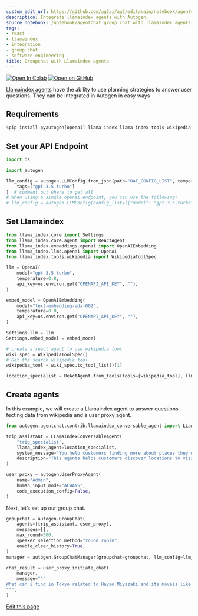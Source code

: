```yaml
---
custom_edit_url: https://github.com/ag2ai/ag2/edit/main/notebook/agentchat_group_chat_with_llamaindex_agents.ipynb
description: Integrate llamaindex agents with Autogen.
source_notebook: /notebook/agentchat_group_chat_with_llamaindex_agents.ipynb
tags:
- react
- llamaindex
- integration
- group chat
- software engineering
title: Groupchat with Llamaindex agents
---
```


<a href="https://colab.research.google.com/github/ag2ai/ag2/blob/main/notebook/agentchat_group_chat_with_llamaindex_agents.ipynb" class="colab-badge" target="_blank"><img noZoom src="https://colab.research.google.com/assets/colab-badge.svg" alt="Open In Colab" /></a>
<a href="https://github.com/ag2ai/ag2/blob/main/notebook/agentchat_group_chat_with_llamaindex_agents.ipynb" class="github-badge" target="_blank"><img noZoom src="https://img.shields.io/badge/Open%20on%20GitHub-grey?logo=github" alt="Open on GitHub" /></a>




[Llamaindex
agents](https://docs.llamaindex.ai/en/stable/optimizing/agentic_strategies/agentic_strategies/)
have the ability to use planning strategies to answer user questions.
They can be integrated in Autogen in easy ways

## Requirements


```python
%pip install pyautogen[openai] llama-index llama-index-tools-wikipedia llama-index-readers-wikipedia wikipedia
```

## Set your API Endpoint


```python
import os

import autogen

llm_config = autogen.LLMConfig.from_json(path="OAI_CONFIG_LIST", temperature=0).where(
    tags=["gpt-3.5-turbo"]
)  # comment out where to get all
# When using a single openai endpoint, you can use the following:
# llm_config = autogen.LLMConfig(config_list=[{"model": "gpt-3.5-turbo", "api_key": os.getenv("OPENAI_API_KEY")}])
```

## Set Llamaindex


```python
from llama_index.core import Settings
from llama_index.core.agent import ReActAgent
from llama_index.embeddings.openai import OpenAIEmbedding
from llama_index.llms.openai import OpenAI
from llama_index.tools.wikipedia import WikipediaToolSpec

llm = OpenAI(
    model="gpt-3.5-turbo",
    temperature=0.0,
    api_key=os.environ.get("OPENAPI_API_KEY", ""),
)

embed_model = OpenAIEmbedding(
    model="text-embedding-ada-002",
    temperature=0.0,
    api_key=os.environ.get("OPENAPI_API_KEY", ""),
)

Settings.llm = llm
Settings.embed_model = embed_model

# create a react agent to use wikipedia tool
wiki_spec = WikipediaToolSpec()
# Get the search wikipedia tool
wikipedia_tool = wiki_spec.to_tool_list()[1]

location_specialist = ReActAgent.from_tools(tools=[wikipedia_tool], llm=llm, max_iterations=10, verbose=True)
```

## Create agents

In this example, we will create a Llamaindex agent to answer questions
fecting data from wikipedia and a user proxy agent.


```python
from autogen.agentchat.contrib.llamaindex_conversable_agent import LLamaIndexConversableAgent

trip_assistant = LLamaIndexConversableAgent(
    "trip_specialist",
    llama_index_agent=location_specialist,
    system_message="You help customers finding more about places they would like to visit. You can use external resources to provide more details as you engage with the customer.",
    description="This agents helps customers discover locations to visit, things to do, and other details about a location. It can use external resources to provide more details. This agent helps in finding attractions, history and all that there si to know about a place",
)

user_proxy = autogen.UserProxyAgent(
    name="Admin",
    human_input_mode="ALWAYS",
    code_execution_config=False,
)
```

Next, let’s set up our group chat.


```python
groupchat = autogen.GroupChat(
    agents=[trip_assistant, user_proxy],
    messages=[],
    max_round=500,
    speaker_selection_method="round_robin",
    enable_clear_history=True,
)
manager = autogen.GroupChatManager(groupchat=groupchat, llm_config=llm_config)
```


```python
chat_result = user_proxy.initiate_chat(
    manager,
    message="""
What can i find in Tokyo related to Hayao Miyazaki and its moveis like Spirited Away?.
""",
)
```

<div className="edit-url-container">
    <a className="edit-url" href="https://github.com/ag2ai/ag2/edit/main/notebook/agentchat_group_chat_with_llamaindex_agents.ipynb" target='_blank'><Icon icon="pen" iconType="solid" size="13px"/> Edit this page</a>
</div>
